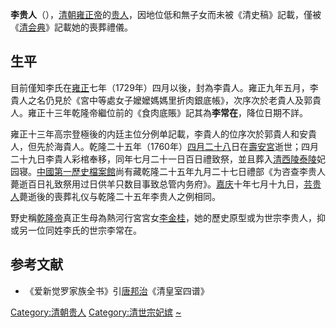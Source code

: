 {{東亞女性歷史人物
|名稱 =李贵人
|身份 =
|國家 =
|屆數 =
|最高職務 =
|前任 = 
|繼任 = 
|畫像=
|說明=
|姓=[[李姓|李]]
|名=
|姓名=
|字=
|官職 =
|封爵 =
|封號 =贵人
|位號=
|位階
|御稱號 =<!--日本皇族之稱號-->
|宮號1 =<!--日本皇族之宮號-->
|宮號2 =<!--朝鮮王族之宮號-->
|封地 =
|神號 =
|尊號 =
|族裔 = 
|旗籍 =<!--清朝旗人專用-->
|氏族 =
|府邸 =
|世系 = 
|初名 =
|乳名 =<!--日本、朝鮮、琉球以外人物用-->
|幼名 =<!--日本人用-->
|兒名 =<!--朝鮮人用-->
|童名 =<!--琉球人用-->
|小字=
|號=
|法號=
|院號=
|其他名號=
|出生年=
|出生地=
|婚年=
|逝世年=1760年
|逝世地=
|諡號=
|墳墓=[[清泰陵|清泰陵]]妃園寢
|父親=
|嫡母=
|母親=
|夫=世宗憲皇帝[[胤禛|胤禛]]
|婚姻名份=[[贵人|贵人]]
|夫之父=聖祖仁皇帝[[玄燁|玄燁]]
|夫之母=[[孝恭仁皇后|孝恭仁皇后]]烏雅氏
|夫之嫡母=[[孝誠仁皇后|孝誠仁皇后]]赫舍里氏<br>[[孝昭仁皇后|孝昭仁皇后]]鈕祜祿氏<br>[[孝懿仁皇后|孝懿仁皇后]]佟佳氏
|夫之元配=[[孝敬宪皇后|孝敬宪皇后]]乌拉那拉氏
|夫之正室=
|夫之繼室=
|夫之平妻=
|夫之側室=[[孝聖憲皇后|孝聖憲皇后]]鈕祜祿氏
|兄弟=
|姊妹=
|嫡兄弟=
|嫡姊妹=
|庶兄弟=
|庶姊妹=
|同胞兄弟=
|同胞姊妹=
|異母兄弟=
|異母姊妹=
|異父兄弟=
|異父姊妹=
|繼兄弟=
|繼姊妹=
|子=
|女=
|養子=
|養女=
|繼子=
|繼女=
|其他親屬 =
|經歷 = 
|著作 =
|注釋=}}
'''李贵人'''（{{bd||？|1760年||catIdx=L}}），[[清朝|清朝]][[雍正帝|雍正帝]]的[[贵人|贵人]]，因地位低和無子女而未被《清史稿》記載，僅被《[[清会典|清会典]]》記載她的喪葬禮儀。

==生平==

目前僅知李氏在[[雍正|雍正]]七年（1729年）四月以後，封為李貴人。雍正九年五月，李貴人之名仍見於《宮中等處女子嬤嬤媽媽里折肉銀底帳》，次序次於老貴人及郭貴人。雍正十三年乾隆帝繼位前的《食肉底賬》記其為'''李常在'''，降位日期不詳。

雍正十三年高宗登極後的内廷主位分例单記載，李貴人的位序次於郭貴人和安貴人，但先於海貴人。乾隆二十五年（1760年）[[四月二十八|四月二十八]]日在[[壽安宮|壽安宮]]逝世；四月二十九日李貴人彩棺奉移，同年七月二十一日百日禮致祭，並且葬入[[清西陵|清西陵]][[清泰陵|泰陵]]妃园寝。[[中國第一歷史檔案館|中國第一歷史檔案館]]尚有藏乾隆二十五年九月二十七日禮部《为咨查李贵人薨逝百日礼致祭用过日供羊只数目事致总管内务府》。[[嘉庆|嘉庆]]十年七月十九日，[[芸贵人|芸贵人]]薨逝後的喪葬礼仪与乾隆二十五年李贵人之例相同。

野史稱[[乾隆帝|乾隆帝]]真正生母為熱河行宮宮女[[李金桂|李金桂]]，她的歷史原型或为世宗李贵人，抑或另一位同姓李氏的世宗李常在。

==参考文献==
*《爱新觉罗家族全书》引[[唐邦治|唐邦治]]《清皇室四谱》
{{清世宗皇室}}
[[Category:清朝贵人|Category:清朝贵人]]
[[Category:清世宗妃嫔|Category:清世宗妃嫔]]
[[Category:李姓|~]]